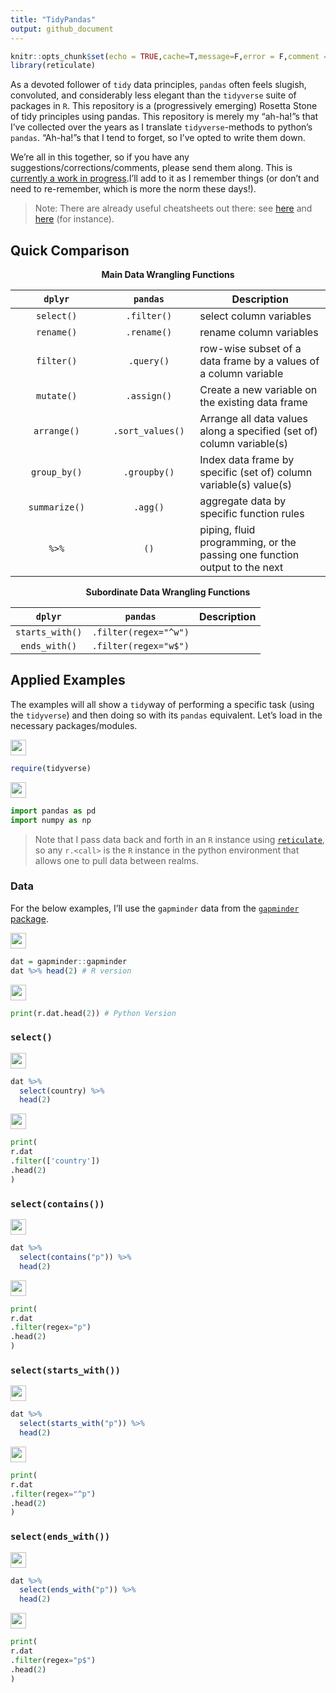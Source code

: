 ```yaml
---
title: "TidyPandas"
output: github_document
---
```


```r
knitr::opts_chunk$set(echo = TRUE,cache=T,message=F,error = F,comment = F)
library(reticulate)
```

As a devoted follower of `tidy` data principles, `pandas` often feels slugish, convoluted, and considerably less elegant than the `tidyverse` suite of packages in `R`. This repository is a (progressively emerging) Rosetta Stone of tidy principles using pandas. This repository is merely my "ah-ha!"s that I've collected over the years as I translate `tidyverse`-methods to python's `pandas`. "Ah-ha!"s that I tend to forget, so I've opted to write them down. 

We're all in this together, so if you have any suggestions/corrections/comments, please send them along. This is <u>currently a work in progress</u>.I'll add to it as I remember things (or don't and need to re-remember, which is more the norm these days!). 

> Note: There are already useful cheatsheets out there: see [here](https://pandas.pydata.org/Pandas_Cheat_Sheet.pdf) and [here](https://s3.amazonaws.com/assets.datacamp.com/blog_assets/PandasPythonForDataScience.pdf) (for instance).

## Quick Comparison

<center>**Main Data Wrangling Functions**</center>
|   `dplyr`     |   `pandas`    |  Description        |
|:-------------:|:-------------:|---------------------|
| `select()`  | `.filter()`     | select column variables |
| `rename()`  | `.rename()`     | rename column variables |
| `filter()`  | `.query()`      | row-wise subset of a data frame by a values of a column variable |
| `mutate()`  | `.assign()`     | Create a new variable on the existing data frame |
| `arrange()` | `.sort_values()`| Arrange all data values along a specified (set of) column variable(s) |
| `group_by()`| `.groupby()`    | Index data frame by specific (set of) column variable(s) value(s)|
| `summarize()`| `.agg()`       | aggregate data by specific function rules |
| `%>%`| `()`       | piping, fluid programming, or the passing one function output to the next |

<center>**Subordinate Data Wrangling Functions**</center>
|   `dplyr`     |   `pandas`    |  Description        |
|:-------------:|:-------------:|---------------------|
| `starts_with()`  | `.filter(regex="^w")`     |   |
| `ends_with()`    | `.filter(regex="w$")`     |   |


## Applied Examples

The examples will all show a `tidy`way of performing a specific task (using the `tidyverse`) and then doing so with its `pandas` equivalent. Let's load in the necessary packages/modules.

<img src='Figures/R_logo.png' width="25">
```r
require(tidyverse)
```


<img src='Figures/py_logo.png' width="25">
```python
import pandas as pd
import numpy as np 
```


> Note that I pass data back and forth in an `R` instance using [`reticulate`](https://rstudio.github.io/reticulate/), so any `r.<call>` is the `R` instance in the python environment that allows one to pull data between realms.

### Data

For the below examples, I'll use the `gapminder` data from the [`gapminder` package](https://cran.r-project.org/web/packages/gapminder/index.html). 

<img src='Figures/R_logo.png' width="25">

```r
dat = gapminder::gapminder
dat %>% head(2) # R version
```

<img src='Figures/py_logo.png' width="25">

```python
print(r.dat.head(2)) # Python Version
```


### `select()`

<img src='Figures/R_logo.png' width="25">

```r
dat %>% 
  select(country) %>% 
  head(2)
```

<img src='Figures/py_logo.png' width="25">

```python
print(
r.dat
.filter(['country'])
.head(2)
)
```

### `select(contains())`

<img src='Figures/R_logo.png' width="25">
```r
dat %>% 
  select(contains("p")) %>% 
  head(2)
```

<img src='Figures/py_logo.png' width="25">

```python
print(
r.dat
.filter(regex="p")
.head(2)
)
```

### `select(starts_with())`

<img src='Figures/R_logo.png' width="25">
```r
dat %>% 
  select(starts_with("p")) %>% 
  head(2)
```

<img src='Figures/py_logo.png' width="25">

```python
print(
r.dat
.filter(regex="^p")
.head(2)
)
```

### `select(ends_with())`

<img src='Figures/R_logo.png' width="25">
```r
dat %>% 
  select(ends_with("p")) %>% 
  head(2)
```

<img src='Figures/py_logo.png' width="25">

```python
print(
r.dat
.filter(regex="p$")
.head(2)
)
```



